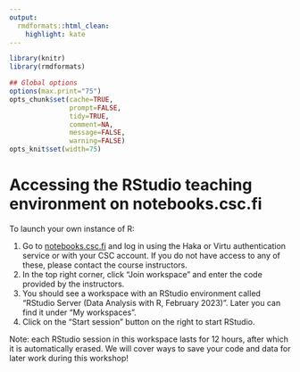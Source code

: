 ```yaml
---
output:
  rmdformats::html_clean:
    highlight: kate
---
```



```r
library(knitr)
library(rmdformats)

## Global options
options(max.print="75")
opts_chunk$set(cache=TRUE,
               prompt=FALSE,
               tidy=TRUE,
               comment=NA,
               message=FALSE,
               warning=FALSE)
opts_knit$set(width=75)
```

# Accessing the RStudio teaching environment on notebooks.csc.fi

To launch your own instance of R:

1. Go to [notebooks.csc.fi](https://notebooks.csc.fi/#/) and log in using the Haka or Virtu authentication service or with your CSC account. If you do not have access to any of these, please contact the course instructors.
2. In the top right corner, click "Join workspace" and enter the code provided by the instructors.
3. You should see a workspace with an RStudio environment called "RStudio Server (Data Analysis with R, February 2023)". Later you can find it under "My workspaces".
4. Click on the "Start session" button on the right to start RStudio.

Note: each RStudio session in this workspace lasts for 12 hours, after which it is automatically erased. We will cover ways to save your code and data for later work during this workshop!
